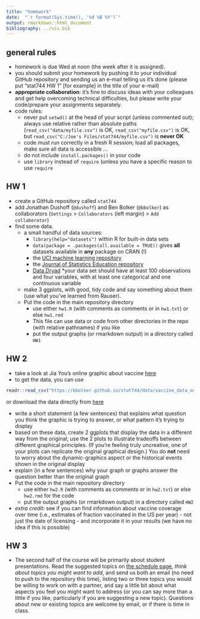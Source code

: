 ```yaml
---
title: "homework"
date:  "`r format(Sys.time(), '%d %B %Y')`"
output: rmarkdown::html_document
bibliography: ../vis.bib
---
```


## general rules

* homework is due Wed at noon (the week after it is assigned).
* you should submit your homework by pushing it to your individual GitHub repository and sending us an e-mail telling us it's done (please put "stat744 HW 1" [for example] in the title of your e-mail)
* **appropriate collaboration**: it's fine to discuss ideas with your colleagues and get help overcoming technical difficulties, but please write your code/prepare your assignments separately.
* code rules:
     * never put `setwd()` at the head of your script (unless commented out); always use relative rather than absolute paths (`read_csv("data/myfile.csv")` is OK, `read_csv("myfile.csv")` is OK, but `read_csv("C:/Joe's Files/stat744/myfile.csv")` is **never OK**
     * code must run correctly in a fresh R session; load all packages, make sure all data is accessible ...
	 * do not include `install.packages()` in your code
	 * use `library` instead of `require` (unless you have a specific reason to use `require`
	 
## HW 1

* create a GitHub repository called `stat744`
* add Jonathan Dushoff (`@dushoff`) and Ben Bolker (`@bbolker`) as collaborators (`Settings` > `Collaborators` (left margin) > `Add collaborator`)
* find some data.
    * a small handful of data sources:
	     * `library(help="datasets")` within R for built-in data sets
		 * `data(package = .packages(all.available = TRUE))` gives **all** datasets available in **any** package on CRAN (!)
		 * the [UCI machine learning repository](http://archive.ics.uci.edu/ml/)
		 * the [Journal of Statistics Education repository](http://ww2.amstat.org/publications/jse/jse_data_archive.htm)
		 * [Data Dryad](http://datadryad.org/)
	*your data set should have at least 100 observations and four variables, with at least one categorical and one continuous variable
	* make 3 ggplots, with good, tidy code and say something about them (use what you've learned from Rauser).
	* Put the code in the main repository directory
		* use either `hw1.R` (with comments as comments or in `hw1.txt`) or else `hw1.rmd`
		* This file can use data or code from other directories in the repo (with relative pathnames) if you like
		* put the output graphs (or rmarkdown output) in a directory called `HW1` 

## HW 2

* take a look at Jia You's online graphic about vaccine [here](http://www.sciencemag.org/news/2017/04/here-s-visual-proof-why-vaccines-do-more-good-harm)
* to get the data, you can use
```r
readr::read_csv("https://bbolker.github.io/stat744/data/vaccine_data_online.csv")
```
or download the data directly from [here](http://sciencestatic.aws.aaas.org.s3.amazonaws.com/article-resources/vaccine-war/vaccine_data_online.csv)

* write a short statement (a few sentences) that explains what question you think the graphic is trying to answer, or what pattern it's trying to display
* based on these data, create 2 ggplots that display the data in a different way from the original; use the 2 plots to illustrate tradeoffs between different graphical principles. (If you're feeling truly uncreative, one of your plots can replicate the original graphical design.) You do **not** need to worry about the dynamic-graphics aspect or the historical events shown in the original display
* explain (in a few sentences) why your graph or graphs answer the question better than the original graph
* Put the code in the main repository directory
	* use either `hw2.R` (with comments as comments or in `hw2.txt`) or else `hw2.rmd` for the code
	* put the output graphs (or rmarkdown output) in a directory called `HW2` 
* *extra credit*: see if you can find information about vaccine coverage over time (i.e., estimates of fraction vaccinated in the US per year) - not just the date of licensing - and incorporate it in your results (we have no idea if this is possible)

## HW 3

* The second half of the course will be primarily about student presentations. Read the suggested topics on [the schedule page](/sched.html), _think about topics you might want to add_, and send us both an email (no need to push to the repository this time), listing two or three topics you would be willing to work on with a partner, and say a little bit about what aspects you feel you might want to address (or you can say more than a little if you like, particularly if you are suggesting a new topic). Questions about new or existing topics are welcome by email, or if there is time in class.
